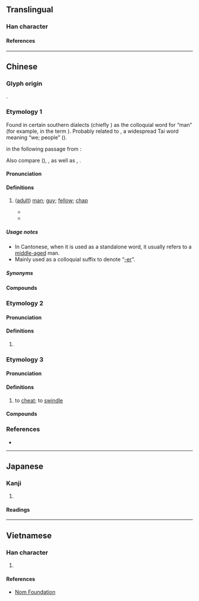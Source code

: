 {{character info}}
==Translingual==

===Han character===
{{Han char|rn=9|rad=人|as=06|sn=8|four=24211|canj=OJKP|ids=⿰亻老}}

====References====
{{Han ref|kx=0100.090|dkj=00548|dj=0212.050|hdz=10144.020|uh=4F6C}}

----

==Chinese==
{{zh-forms}}

===Glyph origin===
{{Han etym}}
{{Han compound|人|alt1=亻|老|ls=psc|c1=s|c2=p|t1=man; person}}.

===Etymology 1===
Found in certain southern dialects (chiefly {{der|cmn|yue|-}}) as the colloquial word for “man” (for example, in the term {{m|zh|肥佬}}). Probably related to {{cog|za|raeuz|raeuz ~ laeuz|we; also a demonym: {{w|Rau peoples}}}}, a widespread Tai word meaning “we; people” ({{cog|tai-pro|*rawᴬ}}).

{{etydate|1678|nodot=1}} in the following passage from ''{{w|zh:廣東新語|Guangdong Xinyu}}'':
{{zh-x|^廣州 謂 平人 曰 佬，亦 曰 獠，賤稱 也。|People in Guangzhou call “common people” ''lau'' or ''leu'' (derogatory).|CL-L|collapsed=y}}

Also compare {{cog|hmn-pro|*ʔljuwᴮ||male}} ({{cog|mww|lau||male}}), {{cog|mkh-kat-pro|*-law||man}}, as well as {{cog|lo|ລາວ||Lao < people}}, {{cog|th|ลาว}}.

====Pronunciation====
{{zh-pron
|m=lǎo,er=y
|c=lou2,lou5,liu4
|c_note=lou2 - usual pronunciation; lou5, liu4 - only used in {{zh-l|*仡佬}}
|c-t=lau2
|h=gd=lau3
|mn-t=lao2
|w=3lau
|cat=a,n
}}

====Definitions====
{{zh-hanzi}}

# {{lb|zh|chiefly|Cantonese|dialectal Wu|often|slightly|derogatory}} ([[adult]]) [[man]]; [[guy]]; [[fellow]]; [[chap]] {{zh-mw|c:個}}
#: {{zh-x|差{caai1}佬|cop; police'''man'''|C}}
#: {{zh-x|鄉巴{ba}佬|hick; villag'''er'''}}
#: {{zh-x|天上 九頭鳥，地上 ^湖北 佬|Heaven above [has] nine-headed birds, [but] Earth below [has] Hubei '''folk''' (meaning Hubei people are clever/crafty)}}
#* {{zh-x|從前 有 個 王子 佢 懵 懵 下{haa5}，有 一 日，佢 變 咗 個 佬。|Once upon a time, there was a prince who was a fool. One day, he became a '''middle-aged guy'''.|C|ref='''2004''', {{lw|zh|pref=《|麥兜菠蘿油王子|suf=》}} (''{{w|McDull, Prince de la Bun}}'')}}
#* {{zh-x|所以 我 一直 覺得 對 這些 封建-佬 只能 重拳出擊。|ref='''2020''' December 1, {{lang|zh|[https://www.zhihu.com/people/a-fu-le-er-zhi-hui-tai 千叶真名]}} (username), [https://www.zhihu.com/answer/1604153865 answer to the question “{{lang|zh|如何看待山东一成年公民疑似被亲属雇佣「假警察」强制送到戒网瘾机构，进行非法拘禁和强制「医疗」？}}”], on {{w|Zhihu}}}}

=====Usage notes=====
* In Cantonese, when it is used as a standalone word, it usually refers to a [[middle-aged]] man.
* Mainly used as a colloquial suffix to denote “[[-er]]”.

=====Synonyms=====
{{zh-dial|男人}}

====Compounds====
{{zh-der|仫佬|細佬|福佬|大佬|細佬哥|生意佬|大隻佬|闊佬|高佬|巴士佬|和事佬|鹹濕佬|基佬|鄉下佬|呼佬|麻甩佬|鬼佬|飛髮佬|變態佬|差佬|泥水佬|傻佬|癲佬|醉酒佬|賊佬|肥佬|拐子佬|收買佬|英國佬|財主佬|放數佬|垃圾佬|鬥木佬|番鬼佬|油漆佬|三行佬|花旗佬|江湖佬|江湖大佬|鬼佬涼茶|鬼佬話|鬼佬齋|美國佬|拖頭佬|豬肉佬|哈佬|啞佬|白痴佬|北佬|北方佬|報紙佬|打鐵佬|大粒佬|單身寡佬|番鬼佬涼茶|四眼佬|肥婆肥佬|風水佬|虧佬|寡佬|機器佬|金魚佬|教書佬|耕田佬|㗎佬|痴線佬|柯佬|戲子佬|口水佬|勾佬|睇相佬|賣魚佬|收數佬|鄉巴佬|擺闊佬|廚房佬|德國佬|法國佬|癡線佬|白癡佬|黐線佬|爛佬|懵佬|戇居佬|打魚佬|有錢佬|八卦佬|讕闊佬|大奅佬|啞佬斷奶|啞佬相見，默默無言|算命佬|喃巫佬|南無佬|通渠佬|走佬|衰佬|風水佬呃你十年八年|番鬼佬月餅|賣魚佬洗身|仡佬族|的士佬|地盤佬|裝修佬|赤佬|補習佬|補鑊佬|左手佬|單眼佬|泰國佬|韓國佬|印度佬|講古佬}}

===Etymology 2===

====Pronunciation====
{{zh-pron
|m=liáo
|c=liu4
|cat=a
}}

====Definitions====
{{zh-hanzi}}

# {{zh-only|侾佬|large}}

===Etymology 3===

====Pronunciation====
{{zh-pron
|mn=láu
|mn-t=lao2
|cat=v
}}

====Definitions====
{{zh-hanzi}}

# {{lb|zh|Min Nan}} to [[cheat]]; to [[swindle]]

====Compounds====
{{zh-der|佬囝|佬仔}}

===References===
* {{R:yue:Hanzi}}

----

==Japanese==

===Kanji===
{{ja-kanji|grade=|rs=人06}}

# {{rfdef|ja|sort=人06}}

====Readings====
{{ja-readings
|goon=りょう<れう
|kanon=りょう<れう
|kun=おおき.い
}}

----

==Vietnamese==

===Han character===
{{vi-readings|reading=[[lão]]|rs=人06}}

# {{rfdef|vi|sort=人06}}

====References====
* [http://nomfoundation.org/common/nom_details.php?codepoint=4f6c Nom Foundation]